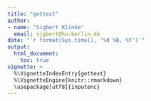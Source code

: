 ```yaml
---
title: "gettext"
author: 
- name: "Sigbert Klinke" 
  email: sigbert@hu-berlin.de
date: "`r format(Sys.time(), '%d %B, %Y')`"
output: 
  html_document:
    toc: true
vignette: >
  %\VignetteIndexEntry{gettext} 
  %\VignetteEngine{knitr::rmarkdown} 
  \usepackage[utf8]{inputenc} 
---
```

